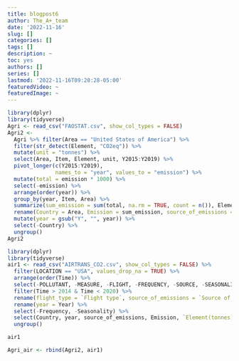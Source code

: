 ```yaml
---
title: blogpost6
author: The_A+_team
date: '2022-11-16'
slug: []
categories: []
tags: []
description: ~
toc: yes
authors: []
series: []
lastmod: '2022-11-16T09:20:28-05:00'
featuredVideo: ~
featuredImage: ~
---
```


```r
library(dplyr)
library(tidyverse)
Agri <- read_csv("FAOSTAT.csv", show_col_types = FALSE) 
Agri2 <- 
  Agri %>% filter(Area == "United States of America") %>%
  filter(str_detect(Element, "CO2eq")) %>%
  mutate(unit = "tonnes") %>%
  select(Area, Item, Element, unit, Y2015:Y2019) %>%
  pivot_longer(c(Y2015:Y2019),
               names_to = "year", values_to = "emission") %>%
  mutate(total = emission * 1000) %>%
  select(-emission) %>%
  arrange(order(year)) %>%
  group_by(year, Item, Area) %>%
  summarize(sum_emission = sum(total, na.rm = TRUE, count = n()), Element) %>%
  rename(Country = Area, Emission = sum_emission, source_of_emissions = Item, `Element(tonnes)` = Element) %>%
  mutate(year = gsub("Y", "", year)) %>%
  select(-Country) %>%
  ungroup()
Agri2

```

```r
library(dplyr)
library(tidyverse)
air1 <- read_csv("AIRTRANS_CO2.csv", show_col_types = FALSE) %>% 
  filter(LOCATION == "USA", values_drop_na = TRUE) %>% 
  arrange(order(Time)) %>% 
  select(-POLLUTANT, -MEASURE, -FLIGHT, -FREQUENCY, -SOURCE, -SEASONALITY, -TIME, -`Flag Codes`, -Flags, -Pollutant, -LOCATION) %>% 
  filter(Time > 2014 & Time < 2020) %>% 
  rename(flight_type = `Flight type`, source_of_emissions = `Source of emissions`, Year = Time, Emission = Value, `Element(tonnes)` = Measure) %>%
  rename(year = Year) %>%
  select(-Frequency, -Seasonality) %>%
  select(Country, year, source_of_emissions, Emission, `Element(tonnes)`) %>%
  ungroup() 

air1
```


```r
Agri_air <- rbind(Agri2, air1)
```



